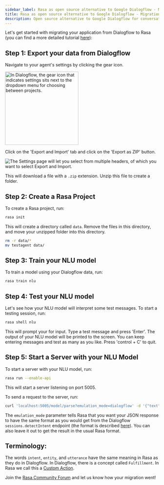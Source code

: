 ```yaml
---
sidebar_label: Rasa as open source alternative to Google Dialogflow - Migration Guide
title: Rasa as open source alternative to Google Dialogflow - Migration Guide
description: Open source alternative to Google Dialogflow for conversational bots and NLP
---
```



Let's get started with migrating your application from Dialogflow to Rasa (you can find a more detailed
tutorial <a className="reference external" href="http://blog.rasa.com/how-to-migrate-your-existing-google-dialogflow-assistant-to-rasa/" target="_blank">here</a>):

## Step 1: Export your data from Dialogflow

Navigate to your agent's settings by clicking the gear icon.


<Image
  img={dialogflowExport1}
  width="240"
  caption="Selecting settings"
  alt="In Dialogflow, the gear icon that indicates settings sits next to the dropdown menu for choosing between projects."
/>

Click on the 'Export and Import' tab and click on the 'Export as ZIP' button.


<Image
  img={dialogflowExport2}
  caption="Selecting Export and Import"
  alt="The Settings page will let you select from multiple headers, of which you want to select Export and Import."
/>

This will download a file with a `.zip` extension. Unzip this file to create a folder.

## Step 2: Create a Rasa Project

To create a Rasa project, run:

```bash
rasa init
```

This will create a directory called `data`.
Remove the files in this directory, and
move your unzipped folder into this directory.

```bash
rm -r data/*
mv testagent data/
```

## Step 3: Train your NLU model

To train a model using your Dialogflow data, run:

```bash
rasa train nlu
```

## Step 4: Test your NLU model

Let's see how your NLU model will interpret some test messages.
To start a testing session, run:

```bash
rasa shell nlu
```

This will prompt your for input.
Type a test message and press 'Enter'.
The output of your NLU model will be printed to the screen.
You can keep entering messages and test as many as you like.
Press 'control + C' to quit.

## Step 5: Start a Server with your NLU Model

To start a server with your NLU model, run:

```bash
rasa run --enable-api
```

This will start a server listening on port 5005.

To send a request to the server, run:

```bash
curl 'localhost:5005/model/parse?emulation_mode=dialogflow' -d '{"text": "hello"}'
```

The `emulation_mode` parameter tells Rasa that you want your JSON response to have the same format as you would
get from the Dialogflow `sessions.detectIntent` endpoint (the format is
described [here](https://cloud.google.com/dialogflow/es/docs/reference/rest/v2/DetectIntentResponse)).
You can also leave it out to get the result in the usual Rasa format.

## Terminology:

The words `intent`, `entity`, and `utterance` have the same meaning in Rasa as they do in Dialogflow.
In Dialogflow, there is a concept called `Fulfillment`. In Rasa we call this a [Custom Action](.../building-assistants/actions.mdx#custom-actions).

Join the [Rasa Community Forum](https://forum.rasa.com/) and let us know how your migration went!
